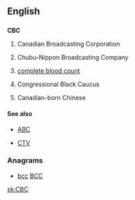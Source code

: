 ==English==

==={{initialism}}===
'''CBC'''

# {{Canada|television|radio}} Canadian Broadcasting Corporation
# {{sense|Japan|television|radio}} Chubu-Nippon Broadcasting Company
# {{medicine}} [[complete blood count]]
# {{US}} Congressional Black Caucus
# {{Canada|US|slang}} Canadian-born Chinese

====See also====
* {{sense|Canadian-born Chinese}} [[ABC]]
* {{sense|Canadian Broadcasting Corporation}} [[CTV]]

===Anagrams===
* [[bcc#English|bcc]] [[BCC#English|BCC]]


[[sk:CBC]]